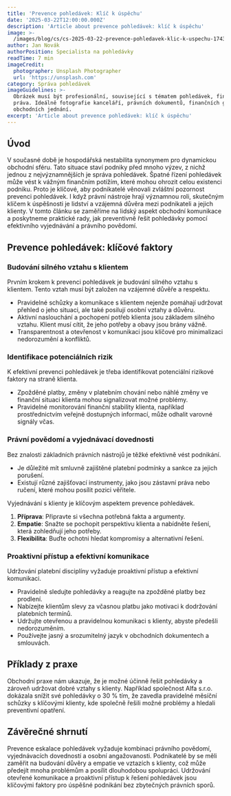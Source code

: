 ```yaml
---
title: 'Prevence pohledávek: Klíč k úspěchu'
date: '2025-03-22T12:00:00.000Z'
description: 'Article about prevence pohledávek: klíč k úspěchu'
image: >-
  /images/blog/cs/cs-2025-03-22-prevence-pohledavek-klic-k-uspechu-1743103026201.jpg
author: Jan Novák
authorPosition: Specialista na pohledávky
readTime: 7 min
imageCredit:
  photographer: Unsplash Photographer
  url: 'https://unsplash.com'
category: Správa pohledávek
imageGuidelines: >-
  Obrázek musí být profesionální, související s tématem pohledávek, financí nebo
  práva. Ideálně fotografie kanceláří, právních dokumentů, finančních grafů nebo
  obchodních jednání.
excerpt: 'Article about prevence pohledávek: klíč k úspěchu'
---
```

## Úvod

V současné době je hospodářská nestabilita synonymem pro dynamickou obchodní sféru. Tato situace staví podniky před mnoho výzev, z nichž jednou z nejvýznamnějších je správa pohledávek. Špatné řízení pohledávek může vést k vážným finančním potížím, které mohou ohrozit celou existenci podniku. Proto je klíčové, aby podnikatelé věnovali zvláštní pozornost prevenci pohledávek. I když právní nástroje hrají významnou roli, skutečným klíčem k úspěšnosti je lidství a vzájemná důvěra mezi podnikateli a jejich klienty. V tomto článku se zaměříme na lidský aspekt obchodní komunikace a poskytneme praktické rady, jak preventivně řešit pohledávky pomocí efektivního vyjednávání a právního povědomí.

## Prevence pohledávek: klíčové faktory

### Budování silného vztahu s klientem

Prvním krokem k prevenci pohledávek je budování silného vztahu s klientem. Tento vztah musí být založen na vzájemné důvěře a respektu. 

- Pravidelné schůzky a komunikace s klientem nejenže pomáhají udržovat přehled o jeho situaci, ale také posilují osobní vztahy a důvěru.
- Aktivní naslouchání a pochopení potřeb klienta jsou základem silného vztahu. Klient musí cítit, že jeho potřeby a obavy jsou brány vážně.
- Transparentnost a otevřenost v komunikaci jsou klíčové pro minimalizaci nedorozumění a konfliktů.

### Identifikace potenciálních rizik

K efektivní prevenci pohledávek je třeba identifikovat potenciální rizikové faktory na straně klienta. 

- Zpožděné platby, změny v platebním chování nebo náhlé změny ve finanční situaci klienta mohou signalizovat možné problémy.
- Pravidelné monitorování finanční stability klienta, například prostřednictvím veřejně dostupných informací, může odhalit varovné signály včas.

### Právní povědomí a vyjednávací dovednosti

Bez znalosti základních právních nástrojů je těžké efektivně vést podnikání. 

- Je důležité mít smluvně zajištěné platební podmínky a sankce za jejich porušení. 
- Existují různé zajišťovací instrumenty, jako jsou zástavní práva nebo ručení, které mohou posílit pozici věřitele.

Vyjednávání s klienty je klíčovým aspektem prevence pohledávek. 

1. **Příprava**: Připravte si všechna potřebná fakta a argumenty.
2. **Empatie**: Snažte se pochopit perspektivu klienta a nabídněte řešení, která zohledňují jeho potřeby.
3. **Flexibilita**: Buďte ochotni hledat kompromisy a alternativní řešení.

### Proaktivní přístup a efektivní komunikace

Udržování platební disciplíny vyžaduje proaktivní přístup a efektivní komunikaci. 

- Pravidelně sledujte pohledávky a reagujte na zpožděné platby bez prodlení.
- Nabízejte klientům slevy za včasnou platbu jako motivaci k dodržování platebních termínů.
- Udržujte otevřenou a pravidelnou komunikaci s klienty, abyste předešli nedorozuměním.
- Používejte jasný a srozumitelný jazyk v obchodních dokumentech a smlouvách.

## Příklady z praxe

Obchodní praxe nám ukazuje, že je možné účinně řešit pohledávky a zároveň udržovat dobré vztahy s klienty. Například společnost Alfa s.r.o. dokázala snížit své pohledávky o 30 % tím, že zavedla pravidelné měsíční schůzky s klíčovými klienty, kde společně řešili možné problémy a hledali preventivní opatření.

## Závěrečné shrnutí

Prevence eskalace pohledávek vyžaduje kombinaci právního povědomí, vyjednávacích dovedností a osobní angažovanosti. Podnikatelé by se měli zaměřit na budování důvěry a empatie ve vztazích s klienty, což může předejít mnoha problémům a posílit dlouhodobou spolupráci. Udržování otevřené komunikace a proaktivní přístup k řešení pohledávek jsou klíčovými faktory pro úspěšné podnikání bez zbytečných právních sporů.
